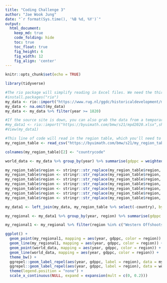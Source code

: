```yaml
---
title: "Coding Challenge 3"
author: "Jae Wook Jung"
date: "`r format(Sys.time(), '%B %d, %Y')`"
output:
  html_document:  
    keep_md: true
    code_folding: hide
    toc: true
    toc_float: true
    fig_height: 6
    fig_width: 12
    fig_align: 'center'
---
```


```r
knitr::opts_chunk$set(echo = TRUE)
```

```r
library(tidyverse)
```

```r
#The rio package will simplify reading in Excel files. We need the third sheet in the dataset, so sheet = "Full data" provides the needed code. 
#install.packages("rio")
my_data <- rio::import("https://www.rug.nl/ggdc/historicaldevelopment/maddison/data/mpd2020.xlsx",sheet = "Full data")
my_data <- na.omit(my_data)
my_data <- my_data %>% filter(year >= 1820)

#If the source site is down, you can also grab the data from a temporary repository created for this coding challenge. 
#my_data1 <- rio::import("https://byuimath.com/bmw/s21/mpd2020.xlsx",sheet = "Full data")
#View(my_data1)

#This line of code will read in the region table, which you'll need to assign each country to its appropriate region. 
my_region_table <- read_csv("https://byuimath.com/bmw/s21/my_region_table.csv")
```

```r
colnames(my_region_table)[2] <- "countrycode"
```

```r
world_data <- my_data %>% group_by(year) %>% summarise(gdppc = weighted.mean(gdppc, w = pop), pop = sum(pop), region = "World") %>% filter(year >= 1820)
```

```r
my_region_table$region <- stringr::str_replace(my_region_table$region, "Australia and New Zealand", "Western Offshoots")
my_region_table$region <- stringr::str_replace(my_region_table$region, "Northern America", "Western Offshoots")
my_region_table$region <- stringr::str_replace(my_region_table$region, "Eastern Asia", "East Asia")
my_region_table$region <- stringr::str_replace(my_region_table$region, "South-eastern Asia", "South and South-East Asia")
my_region_table$region <- stringr::str_replace(my_region_table$region, "Southern Asia", "South and South-East Asia")
my_region_table$region <- stringr::str_replace(my_region_table$region, "Latin America and the Caribbean", "Latin America")
my_region_table$region <- stringr::str_replace(my_region_table$region, "Sub-Saharan Africa", "Sub-Sahara Africa")
```

```r
my_data1 <- left_join(my_data, my_region_table %>% select(-country), by = "countrycode")

my_regional <- my_data1 %>% group_by(year, region) %>% summarise(gdppc = weighted.mean(gdppc, pop, na.rm = TRUE))

my_regional1 <- my_regional %>% filter(region %in% c("Western Offshoots", "Western Europe", "Eastern Europe", "Middle East", "East Asia", "Latin America", "South and South-East Asia", "Sub-Sahara Africa"))
```

```r
ggplot() +
  geom_point(my_regional1, mapping = aes(year, gdppc, color = region)) +
  geom_line(my_regional1, mapping = aes(year, gdppc, color = region)) +
  geom_point(world_data, mapping = aes(year, gdppc, color = region)) +
  geom_line(world_data, mapping = aes(year, gdppc, color = region)) +
  theme_bw() +
  ggrepel::geom_label_repel(aes(year, gdppc, label = region), data = my_regional1 %>% filter(year == 2018), nudge_x = -10, nudge_y = -2) +
  ggrepel::geom_label_repel(aes(year, gdppc, label = region), data = world_data %>% filter(year == 2018), nudge_x = 100, nudge_y = -2) +
  theme(legend.position = "none") +
  scale_x_continuous(NULL, expand = expansion(mult = c(0, 0.2)))
  
```


